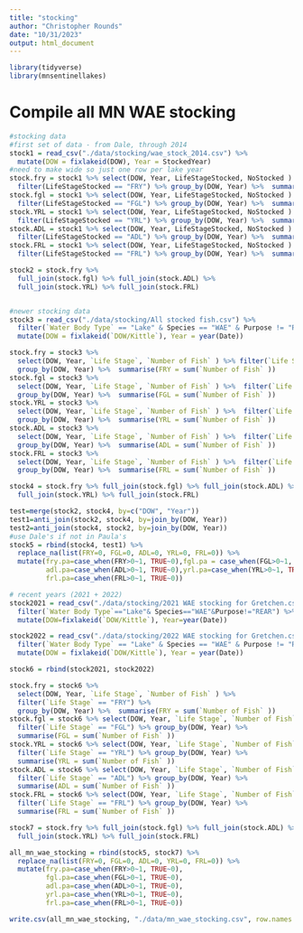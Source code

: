 ```yaml
---
title: "stocking"
author: "Christopher Rounds"
date: "10/31/2023"
output: html_document
---
```


```r
library(tidyverse)
library(mnsentinellakes)
```

# Compile all MN WAE stocking
```r
#stocking data
#first set of data - from Dale, through 2014
stock1 = read_csv("./data/stocking/wae_stock_2014.csv") %>% 
  mutate(DOW = fixlakeid(DOW), Year = StockedYear) 
#need to make wide so just one row per lake year
stock.fry = stock1 %>% select(DOW, Year, LifeStageStocked, NoStocked ) %>%  
  filter(LifeStageStocked == "FRY") %>% group_by(DOW, Year) %>%  summarise(FRY = sum(NoStocked ))
stock.fgl = stock1 %>% select(DOW, Year, LifeStageStocked, NoStocked ) %>%  
  filter(LifeStageStocked == "FGL") %>% group_by(DOW, Year) %>%  summarise(FGL = sum(NoStocked ))
stock.YRL = stock1 %>% select(DOW, Year, LifeStageStocked, NoStocked ) %>%  
  filter(LifeStageStocked == "YRL") %>% group_by(DOW, Year) %>%  summarise(YRL = sum(NoStocked ))
stock.ADL = stock1 %>% select(DOW, Year, LifeStageStocked, NoStocked ) %>%  
  filter(LifeStageStocked == "ADL") %>% group_by(DOW, Year) %>%  summarise(ADL = sum(NoStocked ))
stock.FRL = stock1 %>% select(DOW, Year, LifeStageStocked, NoStocked ) %>%  
  filter(LifeStageStocked == "FRL") %>% group_by(DOW, Year) %>%  summarise(FRL = sum(NoStocked ))

stock2 = stock.fry %>% 
  full_join(stock.fgl) %>% full_join(stock.ADL) %>% 
  full_join(stock.YRL) %>% full_join(stock.FRL)


#newer stocking data
stock3 = read_csv("./data/stocking/All stocked fish.csv") %>% 
  filter(`Water Body Type` == "Lake" & Species == "WAE" & Purpose != "REAR") %>%
  mutate(DOW = fixlakeid(`DOW/Kittle`), Year = year(Date)) 

stock.fry = stock3 %>%
  select(DOW, Year, `Life Stage`, `Number of Fish` ) %>% filter(`Life Stage` == "FRY") %>%
  group_by(DOW, Year) %>%  summarise(FRY = sum(`Number of Fish` ))
stock.fgl = stock3 %>% 
  select(DOW, Year, `Life Stage`, `Number of Fish` ) %>%  filter(`Life Stage` == "FGL") %>%
  group_by(DOW, Year) %>%  summarise(FGL = sum(`Number of Fish` ))
stock.YRL = stock3 %>%
  select(DOW, Year, `Life Stage`, `Number of Fish` ) %>%  filter(`Life Stage` == "YRL") %>%
  group_by(DOW, Year) %>%  summarise(YRL = sum(`Number of Fish` ))
stock.ADL = stock3 %>%
  select(DOW, Year, `Life Stage`, `Number of Fish` ) %>%  filter(`Life Stage` == "ADL") %>%
  group_by(DOW, Year) %>%  summarise(ADL = sum(`Number of Fish` ))
stock.FRL = stock3 %>%
  select(DOW, Year, `Life Stage`, `Number of Fish` ) %>%  filter(`Life Stage` == "FRL") %>%
  group_by(DOW, Year) %>%  summarise(FRL = sum(`Number of Fish` ))

stock4 = stock.fry %>% full_join(stock.fgl) %>% full_join(stock.ADL) %>%
  full_join(stock.YRL) %>% full_join(stock.FRL)

test=merge(stock2, stock4, by=c("DOW", "Year"))
test1=anti_join(stock2, stock4, by=join_by(DOW, Year))
test2=anti_join(stock4, stock2, by=join_by(DOW, Year))
#use Dale's if not in Paula's 
stock5 = rbind(stock4, test1) %>% 
  replace_na(list(FRY=0, FGL=0, ADL=0, YRL=0, FRL=0)) %>% 
  mutate(fry.pa=case_when(FRY>0~1, TRUE~0),fgl.pa = case_when(FGL>0~1, TRUE~0),
         adl.pa=case_when(ADL>0~1, TRUE~0),yrl.pa=case_when(YRL>0~1, TRUE~0),
         frl.pa=case_when(FRL>0~1, TRUE~0))

# recent years (2021 + 2022)
stock2021 = read_csv("./data/stocking/2021 WAE stocking for Gretchen.csv") %>% 
  filter(`Water Body Type`=="Lake"& Species=="WAE"&Purpose!="REAR") %>%
  mutate(DOW=fixlakeid(`DOW/Kittle`), Year=year(Date))

stock2022 = read_csv("./data/stocking/2022 WAE stocking for Gretchen.csv") %>% 
  filter(`Water Body Type` == "Lake" & Species == "WAE" & Purpose != "REAR") %>%
  mutate(DOW = fixlakeid(`DOW/Kittle`), Year = year(Date))

stock6 = rbind(stock2021, stock2022)

stock.fry = stock6 %>%
  select(DOW, Year, `Life Stage`, `Number of Fish` ) %>%  
  filter(`Life Stage` == "FRY") %>% 
  group_by(DOW, Year) %>%  summarise(FRY = sum(`Number of Fish` ))
stock.fgl = stock6 %>% select(DOW, Year, `Life Stage`, `Number of Fish` ) %>%  
  filter(`Life Stage` == "FGL") %>% group_by(DOW, Year) %>% 
  summarise(FGL = sum(`Number of Fish` ))
stock.YRL = stock6 %>% select(DOW, Year, `Life Stage`, `Number of Fish` ) %>%  
  filter(`Life Stage` == "YRL") %>% group_by(DOW, Year) %>% 
  summarise(YRL = sum(`Number of Fish` ))
stock.ADL = stock6 %>% select(DOW, Year, `Life Stage`, `Number of Fish` ) %>% 
  filter(`Life Stage` == "ADL") %>% group_by(DOW, Year) %>% 
  summarise(ADL = sum(`Number of Fish` ))
stock.FRL = stock6 %>% select(DOW, Year, `Life Stage`, `Number of Fish` ) %>%  
  filter(`Life Stage` == "FRL") %>% group_by(DOW, Year) %>% 
  summarise(FRL = sum(`Number of Fish` ))

stock7 = stock.fry %>% full_join(stock.fgl) %>% full_join(stock.ADL) %>% 
  full_join(stock.YRL) %>% full_join(stock.FRL)

all_mn_wae_stocking = rbind(stock5, stock7) %>% 
  replace_na(list(FRY=0, FGL=0, ADL=0, YRL=0, FRL=0)) %>% 
  mutate(fry.pa=case_when(FRY>0~1, TRUE~0), 
         fgl.pa=case_when(FGL>0~1, TRUE~0), 
         adl.pa=case_when(ADL>0~1, TRUE~0),
         yrl.pa=case_when(YRL>0~1, TRUE~0), 
         frl.pa=case_when(FRL>0~1, TRUE~0))

write.csv(all_mn_wae_stocking, "./data/mn_wae_stocking.csv", row.names = F)
```


```r

```


```r

```


